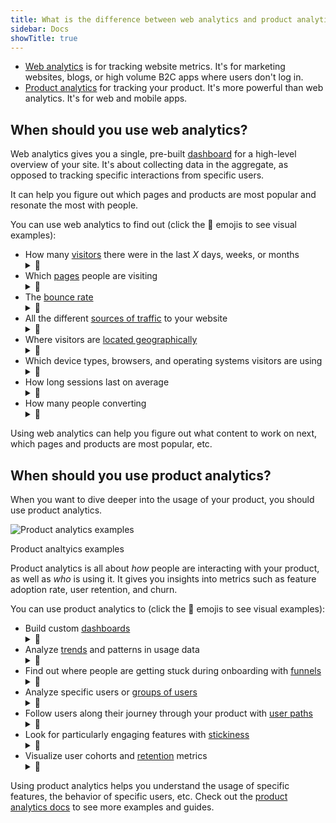 ```yaml
---
title: What is the difference between web analytics and product analytics?
sidebar: Docs
showTitle: true
---
```



- [Web analytics](/web-analytics) is for tracking website metrics. It's for marketing websites, blogs, or high volume B2C apps where users don't log in.
- [Product analytics](/product-analytics) for tracking your product. It's more powerful than web analytics. It's for web and mobile apps.


<ComparisonTable column1="Web analytics" column2="Product analytics">
  <ComparisonRow column1={"One, pre-built"} column2={"Unlimited, customizable"} feature="Dashboards" />
  <ComparisonRow column1={false} column2={true} feature="Custom insights" />
  <ComparisonRow column1={"Pageview, pageleave, conversions"} column2={"Any, custom"} feature="Events" />
  <ComparisonRow column1={"Limited, pre-defined"} column2={"Any, custom"} feature="Properties" />
  <ComparisonRow column1={"Small teams, marketers"} column2={"Engineering, product, data teams"} feature="Built for" />
  <ComparisonRow column1={"At-a-glance view of website traffic"} column2={"Analysis of product usage and user behavior"} feature="Use case" />
</ComparisonTable>

## When should you use web analytics?

Web analytics gives you a single, pre-built [dashboard](https://us.posthog.com/web) for a high-level overview of your site. It's about collecting data in the aggregate, as opposed to tracking specific interactions from specific users.

It can help you figure out which pages and products are most popular and resonate the most with people.

<ProductScreenshot
    imageLight="https://res.cloudinary.com/dmukukwp6/image/upload/web_analytics_top_light_mode_2024_10_be53cf5325.png"
    imageDark="https://res.cloudinary.com/dmukukwp6/image/upload/web_analytics_top_dark_mode_2024_10_6aa6dc9aeb.png"
    alt="Web analytics dashboard"
    classes="rounded"
/>

You can use web analytics to find out (click the 👀 emojis to see visual examples):

- How many [visitors](/docs/web-analytics/dashboard) there were in the last _X_ days, weeks, or months <details style="display:inline;"><summary style="padding:0;">👀</summary>![Screenshot](https://res.cloudinary.com/dmukukwp6/image/upload/web_analytics_top_light_mode_2024_10_be53cf5325.png)</details>
- Which [pages](/docs/web-analytics/dashboard#paths) people are visiting <details style="display:inline;"><summary style="padding:0;">👀</summary>![Screenshot](https://res.cloudinary.com/dmukukwp6/image/upload/web_analytics_top_light_mode_2024_10_be53cf5325.png)</details>
- The [bounce rate](/docs/web-analytics/dashboard#bounce-rate) <details style="display:inline;"><summary style="padding:0;">👀</summary>![Screenshot](https://res.cloudinary.com/dmukukwp6/image/upload/web_analytics_top_light_mode_2024_10_be53cf5325.png)</details>
- All the different [sources of traffic](/docs/web-analytics/dashboard#referrers-channels-utms) to your website <details style="display:inline;"><summary style="padding:0;">👀</summary>![Screenshot](https://res.cloudinary.com/dmukukwp6/image/upload/web_analytics_top_light_mode_2024_10_be53cf5325.png)</details>
- Where visitors are [located geographically](/docs/web-analytics/dashboard#world-map) <details style="display:inline;"><summary style="padding:0;">👀</summary>![Screenshot](https://res.cloudinary.com/dmukukwp6/image/upload/web_analytics_top_light_mode_2024_10_be53cf5325.png)</details>
- Which device types, browsers, and operating systems visitors are using <details style="display:inline;"><summary style="padding:0;">👀</summary>![Screenshot](https://res.cloudinary.com/dmukukwp6/image/upload/web_analytics_top_light_mode_2024_10_be53cf5325.png)</details>
- How long sessions last on average <details style="display:inline;"><summary style="padding:0;">👀</summary>![Screenshot](https://res.cloudinary.com/dmukukwp6/image/upload/web_analytics_top_light_mode_2024_10_be53cf5325.png)</details>
- How many people converting <details style="display:inline;"><summary style="padding:0;">👀</summary>![Screenshot](https://res.cloudinary.com/dmukukwp6/image/upload/web_analytics_top_light_mode_2024_10_be53cf5325.png)</details>

Using web analytics can help you figure out what content to work on next, which pages and products are most popular, etc.

## When should you use product analytics?

When you want to dive deeper into the usage of your product, you should use product analytics.

![Product analytics examples](https://res.cloudinary.com/dmukukwp6/image/upload/f_webp,h_1080,w_1920,c_fill,g_auto,q_auto/v1/posthog.com/contents/templates/thumbnails/featured/prodcut-analytics?_a=AXAH4nI0)
<Caption>Product analtyics examples</Caption>

Product analytics is all about _how_ people are interacting with your product, as well as _who_ is using it. It gives you insights into metrics such as feature adoption rate, user retention, and churn.

You can use product analytics to (click the 👀 emojis to see visual examples):

- Build custom [dashboards](/docs/product-analytics/dashboards) <details style="display:inline;"><summary style="padding:0;">👀</summary>![Screenshot](https://res.cloudinary.com/dmukukwp6/image/upload/web_analytics_top_light_mode_2024_10_be53cf5325.png)</details>
- Analyze [trends](/docs/product-analytics/trends/overview) and patterns in usage data <details style="display:inline;"><summary style="padding:0;">👀</summary>![Screenshot](https://res.cloudinary.com/dmukukwp6/image/upload/web_analytics_top_light_mode_2024_10_be53cf5325.png)</details>
- Find out where people are getting stuck during onboarding with [funnels](/docs/product-analytics/funnels) <details style="display:inline;"><summary style="padding:0;">👀</summary>![Screenshot](https://res.cloudinary.com/dmukukwp6/image/upload/web_analytics_top_light_mode_2024_10_be53cf5325.png)</details>
- Analyze specific users or [groups of users](/docs/product-analytics/group-analytics) <details style="display:inline;"><summary style="padding:0;">👀</summary>![Screenshot](https://res.cloudinary.com/dmukukwp6/image/upload/web_analytics_top_light_mode_2024_10_be53cf5325.png)</details>
- Follow users along their journey through your product with [user paths](/docs/product-analytics/paths) <details style="display:inline;"><summary style="padding:0;">👀</summary>![Screenshot](https://res.cloudinary.com/dmukukwp6/image/upload/web_analytics_top_light_mode_2024_10_be53cf5325.png)</details>
- Look for particularly engaging features with [stickiness](/docs/product-analytics/stickiness) <details style="display:inline;"><summary style="padding:0;">👀</summary>![Screenshot](https://res.cloudinary.com/dmukukwp6/image/upload/web_analytics_top_light_mode_2024_10_be53cf5325.png)</details>
- Visualize user cohorts and [retention](/docs/product-analytics/retention) metrics <details style="display:inline;"><summary style="padding:0;">👀</summary>![Screenshot](https://res.cloudinary.com/dmukukwp6/image/upload/web_analytics_top_light_mode_2024_10_be53cf5325.png)</details>

Using product analytics helps you understand the usage of specific features, the behavior of specific users, etc. Check out the [product analytics docs](/docs/product-analytics) to see more examples and guides.
